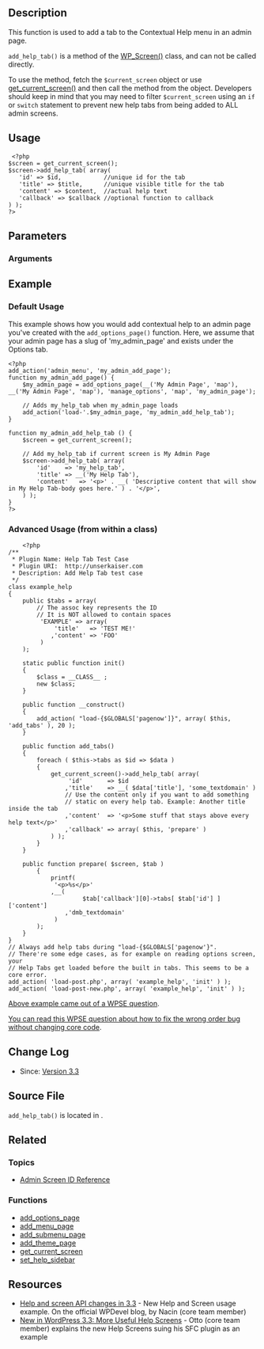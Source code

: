 == Description ==

This function is used to add a tab to the Contextual Help menu in an admin page.

<tt>add_help_tab()</tt> is a method of the [[Class_Reference/WP_Screen|WP_Screen()]] class, and can not be called directly.

To use the method, fetch the <tt>$current_screen</tt> object or use [[Function_Reference/get_current_screen|get_current_screen()]] and then call the method from the object. Developers should keep in mind that you may need to filter <tt>$current_screen</tt> using an <tt>if</tt> or <tt>switch</tt> statement to prevent new help tabs from being added to ALL admin screens.

== Usage ==

<pre> <?php
$screen = get_current_screen();
$screen->add_help_tab( array( 
   'id' => $id,            //unique id for the tab
   'title' => $title,      //unique visible title for the tab
   'content' => $content,  //actual help text
   'callback' => $callback //optional function to callback
) );
?> </pre>

== Parameters ==

{{Parameter|$args|array|Contains values to be displayed by the created help tab and a callback argument}}

=== Arguments ===

{{Parameter|$title|string|Title for the tab.}}

{{Parameter|$id|string|Tab ID. Must be HTML-safe and should be unique for this menu. It is **NOT** allowed to contain any empty spaces!}}

{{Parameter|$content|string|Help tab content in plain text or HTML.|optional}}

{{Parameter|$function|callback|The function to be called to output the content for this page.|optional}}


== Example ==

=== Default Usage ===

This example shows how you would add contextual help to an admin page you've created with the <tt>add_options_page()</tt> function. Here, we assume that your admin page has a slug of 'my_admin_page' and exists under the Options tab.

<pre>
<?php 
add_action('admin_menu', 'my_admin_add_page');
function my_admin_add_page() {
    $my_admin_page = add_options_page(__('My Admin Page', 'map'), __('My Admin Page', 'map'), 'manage_options', 'map', 'my_admin_page');

    // Adds my_help_tab when my_admin_page loads
    add_action('load-'.$my_admin_page, 'my_admin_add_help_tab');
}

function my_admin_add_help_tab () {
    $screen = get_current_screen();

    // Add my_help_tab if current screen is My Admin Page
    $screen->add_help_tab( array(
        'id'	=> 'my_help_tab',
        'title'	=> __('My Help Tab'),
        'content'	=> '<p>' . __( 'Descriptive content that will show in My Help Tab-body goes here.' ) . '</p>',
    ) );
}
?>
</pre>

=== Advanced Usage (from within a class) ===

<pre>
    <?php
/**
 * Plugin Name: Help Tab Test Case
 * Plugin URI:  http://unserkaiser.com
 * Description: Add Help Tab test case
 */
class example_help
{
	public $tabs = array(
		// The assoc key represents the ID
		// It is NOT allowed to contain spaces
		 'EXAMPLE' => array(
		 	 'title'   => 'TEST ME!'
		 	,'content' => 'FOO'
		 )
	);

	static public function init()
	{
		$class = __CLASS__ ;
		new $class;
	}

	public function __construct()
	{
		add_action( "load-{$GLOBALS['pagenow']}", array( $this, 'add_tabs' ), 20 );
	}

	public function add_tabs()
	{
		foreach ( $this->tabs as $id => $data )
		{
			get_current_screen()->add_help_tab( array(
				 'id'       => $id
				,'title'    => __( $data['title'], 'some_textdomain' )
				// Use the content only if you want to add something
				// static on every help tab. Example: Another title inside the tab
				,'content'  => '<p>Some stuff that stays above every help text</p>'
				,'callback' => array( $this, 'prepare' )
			) );
		}
	}

	public function prepare( $screen, $tab )
	    {
	    	printf( 
			 '<p>%s</p>'
			,__( 
	    			 $tab['callback'][0]->tabs[ $tab['id'] ]['content']
				,'dmb_textdomain' 
			 )
		);
	}
}
// Always add help tabs during "load-{$GLOBALS['pagenow'}".
// There're some edge cases, as for example on reading options screen, your
// Help Tabs get loaded before the built in tabs. This seems to be a core error.
add_action( 'load-post.php', array( 'example_help', 'init' ) );
add_action( 'load-post-new.php', array( 'example_help', 'init' ) );
</pre>

[http://wordpress.stackexchange.com/questions/53595/help-tabs-with-add-help-tab-callback-how-does-the-argument-work/53598#53598 Above example came out of a WPSE question].

[http://wordpress.stackexchange.com/questions/45210/positioning-screen-contextual-help-tabs You can read this WPSE question about how to fix the wrong order bug without changing core code].

== Change Log ==

* Since: [[Version 3.3]]

== Source File ==

<tt>add_help_tab()</tt> is located in {{Trac|wp-admin/includes/class-wp-screen.php}}.

== Related ==

=== Topics ===
* [[Plugin_API/Admin_Screen_Reference|Admin Screen ID Reference]]

=== Functions ===

* [[Function Reference/add_options_page|add_options_page]]
* [[Function Reference/add_menu_page|add_menu_page]]
* [[Function Reference/add_submenu_page|add_submenu_page]]
* [[Function Reference/add_theme_page|add_theme_page]]
* [[Function Reference/get_current_screen|get_current_screen]]
* [[Function Reference/set_help_sidebar|set_help_sidebar]]

== Resources ==
* [http://wpdevel.wordpress.com/2011/12/06/help-and-screen-api-changes-in-3-3/ Help and screen API changes in 3.3] - New Help and Screen usage example. On the official WPDevel blog, by Nacin (core team member) 
* [http://ottopress.com/2011/new-in-wordpress-3-3-more-useful-help-screens/ New in WordPress 3.3: More Useful Help Screens] - Otto (core team member) explains the new Help Screens suing his SFC plugin as an example
